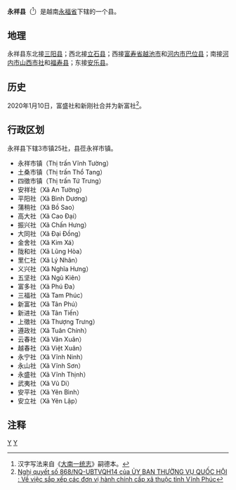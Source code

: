 {{Infobox Settlement
|name                   = 永祥县
|settlement_type        = 县
|official_name          = 
|other_name             = 
|native_name            = {{lang|vi|Huyện Vĩnh Tường}}
|nickname               = 
|motto                  = 
|image_skyline          = Vực Xanh - Vĩnh Tường.jpeg
|imagesize              = 
|image_caption          = 
|image_flag             = 
|flag_size              = 
|image_seal             = 
|seal_size              = 
|image_shield           = 
|shield_size            = 
|image_blank_emblem     = 
|blank_emblem_size      = 
|image_map              = {{Infobox mapframe|frame-width=250|zoom=10}}
|mapsize                = 
|map_caption            = 
|image_map1             = 
|mapsize1               = 
|map_caption1           = 
|pushpin_map            = Vietnam
|pushpin_label_position = bottom
|pushpin_map_caption    = 
|pushpin_map1           = 
|pushpin_label_position1= 
|pushpin_map_caption1   = 
|subdivision_type       = 国家
|subdivision_name       = {{flag|Vietnam}}
|subdivision_type1      = [[越南行政区划|省]]
|subdivision_name1      = [[永福省|永福省]]
|subdivision_type2      = 行政区划
|subdivision_name2      = 3市镇25社
|subdivision_type3      = 
|subdivision_name3      = 
|seat_type              = 县莅
|seat                   = {{link-vi|永祥市镇|Vĩnh Tường (thị trấn)}}
|government_type        = 
|leader_title           = 
|leader_name            = 
|leader_title1          = 
|leader_name1           = 
|established_title      = 
|established_date       = 
|area_magnitude         = 
|unit_pref              = 
|area_footnotes         = 
|area_total_km2         = 142
|area_land_km2          = 
|area_water_km2         = 
|area_water_percent     = 
|area_urban_km2         = 
|area_metro_km2         = 
|population_as_of       = 2016年
|population_footnotes   = 
|population_note        = 
|population_total       = 220000
|population_density_km2 = auto
|population_metro             = 
|population_density_metro_km2 = 
|population_urban             = 
|population_density_urban_km2 = 
|timezone               = [[越南标准时间|越南标准时间]]
|utc_offset             = +7
|elevation_footnotes    = 
|elevation_m            = 
|coor_type              = 
|coordinates            = 
|postal_code_type       = 
|postal_code            = 
|area_code              = 
|website                = [http://vinhtuong.vinhphuc.gov.vn 永祥县电子信息门户网站]
|footnotes              = 
}}
'''永祥县'''（{{vie|v='''Huyện Vĩnh Tường'''|hn=縣永祥}}<ref>汉字写法来自《[[大南一统志|大南一统志]]》嗣德本。</ref>）是越南[[永福省|永福省]]下辖的一个县。

==地理==
永祥县东北接[[三阳县|三阳县]]；西北接[[立石县|立石县]]；西接[[富寿省|富寿省]][[越池市|越池市]]和[[河内市|河内市]][[巴位县|巴位县]]；南接[[河内市|河内市]][[山西市社|山西市社]]和[[福寿县|福寿县]]；东接[[安乐县|安乐县]]。

==历史==
2020年1月10日，富盛社和新刚社合并为新富社<ref>[http://vanban.chinhphu.vn/portal/page/portal/chinhphu/hethongvanban?mode=detail&document_id=199019 Nghị quyết số 868/NQ-UBTVQH14 của ỦY BAN THƯỜNG VỤ QUỐC HỘI : Về việc sắp xếp các đơn vị hành chính cấp xã thuộc tỉnh Vĩnh Phúc]</ref>。

==行政区划==
永祥县下辖3市镇25社，县莅永祥市镇。
*永祥市镇（Thị trấn Vĩnh Tường）
*土桑市镇（Thị trấn Thổ Tang）
*四徵市镇（Thị trấn Tứ Trưng）
*安祥社（Xã An Tường）
*平阳社（Xã Bình Dương）
*蒲稍社（Xã Bồ Sao）
*高大社（Xã Cao Đại）
*振兴社（Xã Chấn Hưng）
*大同社（Xã Đại Đồng）
*金舍社（Xã Kim Xá）
*陇和社（Xã Lũng Hòa）
*里仁社（Xã Lý Nhân）
*义兴社（Xã Nghĩa Hưng）
*五坚社（Xã Ngũ Kiên）
*富多社（Xã Phú Đa）
*三福社（Xã Tam Phúc）
*新富社（Xã Tân Phú）
*新进社（Xã Tân Tiến）
*上徵社（Xã Thượng Trưng）
*遵政社（Xã Tuân Chính）
*云春社（Xã Vân Xuân）
*越春社（Xã Việt Xuân）
*永宁社（Xã Vĩnh Ninh）
*永山社（Xã Vĩnh Sơn）
*永盛社（Xã Vĩnh Thịnh）
*武夷社（Xã Vũ Di）
*安平社（Xã Yên Bình）
*安立社（Xã Yên Lập）

==注释==
{{reflist}}

{{永福省行政区划}}
{{越南红河三角洲之县市镇区域划分}}

[[Category:越南县份|Y]]
[[Category:永福省|Y]]
